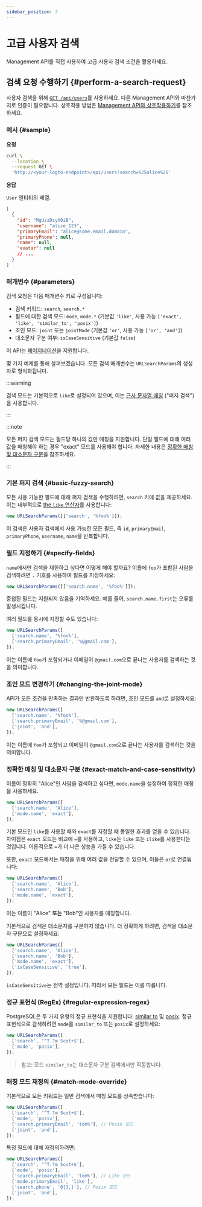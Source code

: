 ```yaml
---
sidebar_position: 3
---
```


# 고급 사용자 검색

Management API를 직접 사용하여 고급 사용자 검색 조건을 활용하세요.

## 검색 요청 수행하기 \{#perform-a-search-request}

사용자 검색을 위해 [`GET /api/users`](https://openapi.logto.io/operation/operation-getuser)를 사용하세요. 다른 Management API와 마찬가지로 인증이 필요합니다. 상호작용 방법은 [Management API와 상호작용하기](/integrate-logto/interact-with-management-api)를 참조하세요.

### 예시 \{#sample}

**요청**

```bash
curl \
  --location \
  --request GET \
  'http://<your-logto-endpoint>/api/users?search=%25alice%25'

```

**응답**

`User` 엔티티의 배열.

```json
[
  {
    "id": "MgUzzDsyX0iB",
    "username": "alice_123",
    "primaryEmail": "alice@some.email.domain",
    "primaryPhone": null,
    "name": null,
    "avatar": null
    // ...
  }
]
```

### 매개변수 \{#parameters}

검색 요청은 다음 매개변수 키로 구성됩니다:

- 검색 키워드: `search`, `search.*`
- 필드에 대한 검색 모드: `mode`, `mode.*` (기본값 `'like'`, 사용 가능 `['exact', 'like', 'similar_to', 'posix']`)
- 조인 모드: `joint` 또는 `jointMode` (기본값 `'or'`, 사용 가능 `['or', 'and']`)
- 대소문자 구분 여부: `isCaseSensitive` (기본값 `false`)

이 API는 [페이지네이션](/integrate-logto/interact-with-management-api/#managing-paginated-api-responses)을 지원합니다.

몇 가지 예제를 통해 살펴보겠습니다. 모든 검색 매개변수는 `URLSearchParams`의 생성자로 형식화됩니다.

:::warning

검색 모드는 기본적으로 `like`로 설정되어 있으며, 이는 [근사 문자열 매칭](https://en.wikipedia.org/wiki/Approximate_string_matching) ("퍼지 검색")을 사용합니다.

:::

:::note

모든 퍼지 검색 모드는 필드당 하나의 값만 매칭을 지원합니다. 단일 필드에 대해 여러 값을 매칭해야 하는 경우 "exact" 모드를 사용해야 합니다. 자세한 내용은 [정확한 매칭 및 대소문자 구분](/user-management/advanced-user-search#exact-match-and-case-sensitivity)을 참조하세요.

:::

### 기본 퍼지 검색 \{#basic-fuzzy-search}

모든 사용 가능한 필드에 대해 퍼지 검색을 수행하려면, `search` 키에 값을 제공하세요. 이는 내부적으로 [the `like` 연산자](https://www.postgresql.org/docs/current/functions-matching.html#FUNCTIONS-LIKE)를 사용합니다:

```javascript
new URLSearchParams([['search', '%foo%']]);
```

이 검색은 사용자 검색에서 사용 가능한 모든 필드, 즉 `id`, `primaryEmail`, `primaryPhone`, `username`, `name`을 반복합니다.

### 필드 지정하기 \{#specify-fields}

`name`에서만 검색을 제한하고 싶다면 어떻게 해야 할까요? 이름에 `foo`가 포함된 사람을 검색하려면 `.` 기호를 사용하여 필드를 지정하세요:

```javascript
new URLSearchParams([['search.name', '%foo%']]);
```

중첩된 필드는 지원되지 않음을 기억하세요. 예를 들어, `search.name.first`는 오류를 발생시킵니다.

여러 필드를 동시에 지정할 수도 있습니다:

```javascript
new URLSearchParams([
  ['search.name', '%foo%'],
  ['search.primaryEmail', '%@gmail.com'],
]);
```

이는 이름에 `foo`가 포함되거나 이메일이 `@gmail.com`으로 끝나는 사용자를 검색하는 것을 의미합니다.

### 조인 모드 변경하기 \{#changing-the-joint-mode}

API가 모든 조건을 만족하는 결과만 반환하도록 하려면, 조인 모드를 `and`로 설정하세요:

```javascript
new URLSearchParams([
  ['search.name', '%foo%'],
  ['search.primaryEmail', '%@gmail.com'],
  ['joint', 'and'],
]);
```

이는 이름에 `foo`가 포함되고 이메일이 `@gmail.com`으로 끝나는 사용자를 검색하는 것을 의미합니다.

### 정확한 매칭 및 대소문자 구분 \{#exact-match-and-case-sensitivity}

이름이 정확히 "Alice"인 사람을 검색하고 싶다면, `mode.name`을 설정하여 정확한 매칭을 사용하세요.

```javascript
new URLSearchParams([
  ['search.name', 'Alice'],
  ['mode.name', 'exact'],
]);
```

기본 모드인 `like`를 사용할 때와 `exact`를 지정할 때 동일한 효과를 얻을 수 있습니다. 차이점은 `exact` 모드는 비교에 `=`를 사용하고, `like`는 `like` 또는 `ilike`를 사용한다는 것입니다. 이론적으로 `=`가 더 나은 성능을 가질 수 있습니다.

또한, `exact` 모드에서는 매칭을 위해 여러 값을 전달할 수 있으며, 이들은 `or`로 연결됩니다:

```javascript
new URLSearchParams([
  ['search.name', 'Alice'],
  ['search.name', 'Bob'],
  ['mode.name', 'exact'],
]);
```

이는 이름이 "Alice" **또는** "Bob"인 사용자를 매칭합니다.

기본적으로 검색은 대소문자를 구분하지 않습니다. 더 정확하게 하려면, 검색을 대소문자 구분으로 설정하세요:

```javascript
new URLSearchParams([
  ['search.name', 'Alice'],
  ['search.name', 'Bob'],
  ['mode.name', 'exact'],
  ['isCaseSensitive', 'true'],
]);
```

`isCaseSensitive`는 전역 설정입니다. 따라서 모든 필드는 이를 따릅니다.

### 정규 표현식 (RegEx) \{#regular-expression-regex}

PostgreSQL은 두 가지 유형의 정규 표현식을 지원합니다: [similar to](https://www.postgresql.org/docs/current/functions-matching.html#FUNCTIONS-SIMILARTO-REGEXP) 및 [posix](https://www.postgresql.org/docs/current/functions-matching.html#FUNCTIONS-POSIX-REGEXP). 정규 표현식으로 검색하려면 `mode`를 `similar_to` 또는 `posix`로 설정하세요:

```javascript
new URLSearchParams([
  ['search', '^T.?m Scot+$'],
  ['mode', 'posix'],
]);
```

> 참고: 모드 `similar_to`는 대소문자 구분 검색에서만 작동합니다.

### 매칭 모드 재정의 \{#match-mode-override}

기본적으로 모든 키워드는 일반 검색에서 매칭 모드를 상속받습니다:

```javascript
new URLSearchParams([
  ['search', '^T.?m Scot+$'],
  ['mode', 'posix'],
  ['search.primaryEmail', 'tom%'], // Posix 모드
  ['joint', 'and'],
]);
```

특정 필드에 대해 재정의하려면:

```javascript
new URLSearchParams([
  ['search', '^T.?m Scot+$'],
  ['mode', 'posix'],
  ['search.primaryEmail', 'tom%'], // Like 모드
  ['mode.primaryEmail', 'like'],
  ['search.phone', '0{3,}'], // Posix 모드
  ['joint', 'and'],
]);
```
